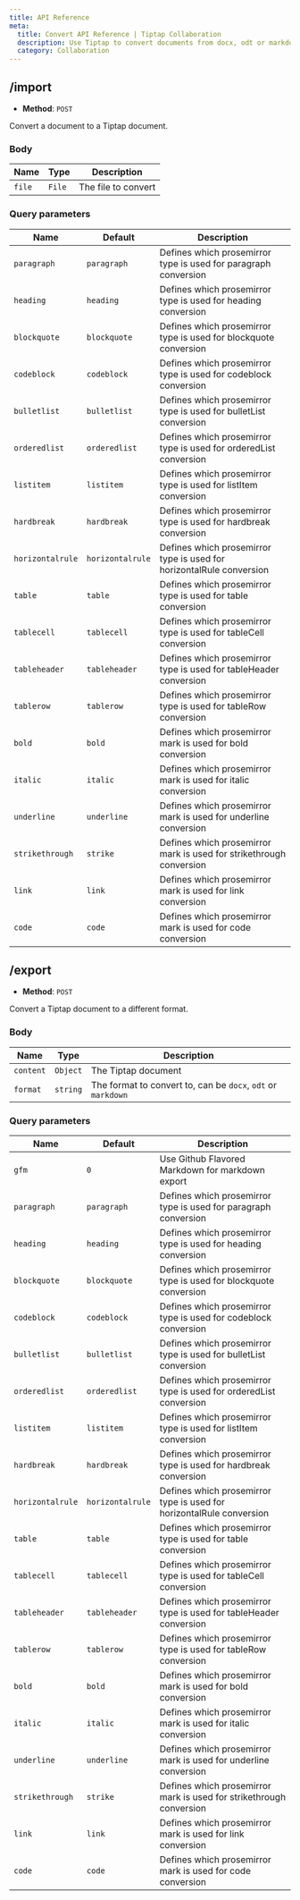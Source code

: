 ```yaml
---
title: API Reference
meta:
  title: Convert API Reference | Tiptap Collaboration
  description: Use Tiptap to convert documents from docx, odt or markdown to Tiptap
  category: Collaboration
---
```


## /import

- **Method**: `POST`

Convert a document to a Tiptap document.

### Body

| Name   | Type   | Description         |
| ------ | ------ | ------------------- |
| `file` | `File` | The file to convert |

### Query parameters

| Name             | Default          | Description                                                          |
| ---------------- | ---------------- | -------------------------------------------------------------------- |
| `paragraph`      | `paragraph`      | Defines which prosemirror type is used for paragraph conversion      |
| `heading`        | `heading`        | Defines which prosemirror type is used for heading conversion        |
| `blockquote`     | `blockquote`     | Defines which prosemirror type is used for blockquote conversion     |
| `codeblock`      | `codeblock`      | Defines which prosemirror type is used for codeblock conversion      |
| `bulletlist`     | `bulletlist`     | Defines which prosemirror type is used for bulletList conversion     |
| `orderedlist`    | `orderedlist`    | Defines which prosemirror type is used for orderedList conversion    |
| `listitem`       | `listitem`       | Defines which prosemirror type is used for listItem conversion       |
| `hardbreak`      | `hardbreak`      | Defines which prosemirror type is used for hardbreak conversion      |
| `horizontalrule` | `horizontalrule` | Defines which prosemirror type is used for horizontalRule conversion |
| `table`          | `table`          | Defines which prosemirror type is used for table conversion          |
| `tablecell`      | `tablecell`      | Defines which prosemirror type is used for tableCell conversion      |
| `tableheader`    | `tableheader`    | Defines which prosemirror type is used for tableHeader conversion    |
| `tablerow`       | `tablerow`       | Defines which prosemirror type is used for tableRow conversion       |
| `bold`           | `bold`           | Defines which prosemirror mark is used for bold conversion           |
| `italic`         | `italic`         | Defines which prosemirror mark is used for italic conversion         |
| `underline`      | `underline`      | Defines which prosemirror mark is used for underline conversion      |
| `strikethrough`  | `strike`         | Defines which prosemirror mark is used for strikethrough conversion  |
| `link`           | `link`           | Defines which prosemirror mark is used for link conversion           |
| `code`           | `code`           | Defines which prosemirror mark is used for code conversion           |

## /export

- **Method**: `POST`

Convert a Tiptap document to a different format.

### Body

| Name      | Type     | Description                                                  |
| --------- | -------- | ------------------------------------------------------------ |
| `content` | `Object` | The Tiptap document                                          |
| `format`  | `string` | The format to convert to, can be `docx`, `odt` or `markdown` |

### Query parameters

| Name             | Default          | Description                                                          |
| ---------------- | ---------------- | -------------------------------------------------------------------- |
| `gfm`            | `0`              | Use Github Flavored Markdown for markdown export                     |
| `paragraph`      | `paragraph`      | Defines which prosemirror type is used for paragraph conversion      |
| `heading`        | `heading`        | Defines which prosemirror type is used for heading conversion        |
| `blockquote`     | `blockquote`     | Defines which prosemirror type is used for blockquote conversion     |
| `codeblock`      | `codeblock`      | Defines which prosemirror type is used for codeblock conversion      |
| `bulletlist`     | `bulletlist`     | Defines which prosemirror type is used for bulletList conversion     |
| `orderedlist`    | `orderedlist`    | Defines which prosemirror type is used for orderedList conversion    |
| `listitem`       | `listitem`       | Defines which prosemirror type is used for listItem conversion       |
| `hardbreak`      | `hardbreak`      | Defines which prosemirror type is used for hardbreak conversion      |
| `horizontalrule` | `horizontalrule` | Defines which prosemirror type is used for horizontalRule conversion |
| `table`          | `table`          | Defines which prosemirror type is used for table conversion          |
| `tablecell`      | `tablecell`      | Defines which prosemirror type is used for tableCell conversion      |
| `tableheader`    | `tableheader`    | Defines which prosemirror type is used for tableHeader conversion    |
| `tablerow`       | `tablerow`       | Defines which prosemirror type is used for tableRow conversion       |
| `bold`           | `bold`           | Defines which prosemirror mark is used for bold conversion           |
| `italic`         | `italic`         | Defines which prosemirror mark is used for italic conversion         |
| `underline`      | `underline`      | Defines which prosemirror mark is used for underline conversion      |
| `strikethrough`  | `strike`         | Defines which prosemirror mark is used for strikethrough conversion  |
| `link`           | `link`           | Defines which prosemirror mark is used for link conversion           |
| `code`           | `code`           | Defines which prosemirror mark is used for code conversion           |
